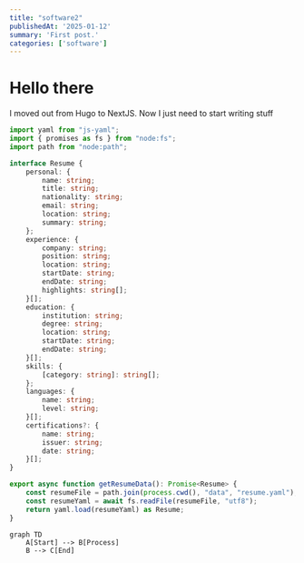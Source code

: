 ```yaml
---
title: "software2"
publishedAt: '2025-01-12'
summary: 'First post.'
categories: ['software']
---
```


# Hello there

I moved out from Hugo to NextJS. Now I just need to start writing stuff


```typescript
import yaml from "js-yaml";
import { promises as fs } from "node:fs";
import path from "node:path";

interface Resume {
	personal: {
		name: string;
		title: string;
		nationality: string;
		email: string;
		location: string;
		summary: string;
	};
	experience: {
		company: string;
		position: string;
		location: string;
		startDate: string;
		endDate: string;
		highlights: string[];
	}[];
	education: {
		institution: string;
		degree: string;
		location: string;
		startDate: string;
		endDate: string;
	}[];
	skills: {
		[category: string]: string[];
	};
	languages: {
		name: string;
		level: string;
	}[];
	certifications?: {
		name: string;
		issuer: string;
		date: string;
	}[];
}

export async function getResumeData(): Promise<Resume> {
	const resumeFile = path.join(process.cwd(), "data", "resume.yaml");
	const resumeYaml = await fs.readFile(resumeFile, "utf8");
	return yaml.load(resumeYaml) as Resume;
}
```


```mermaid
graph TD
    A[Start] --> B[Process]
    B --> C[End]
```